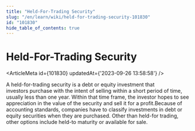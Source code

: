 ```yaml
---
title: "Held-For-Trading Security"
slug: "/en/learn/wiki/held-for-trading-security-101830"
id: "101830"
hide_table_of_contents: true
---
```



# Held-For-Trading Security

<ArticleMeta id={101830} updatedAt={'2023-09-26 13:58:58'} />
<div className='border-solid border-b border-t-0 my-4 border-[var(--ifm-color-gray-300)]' />

A held-for-trading security is a debt or equity investment that investors purchase with the intent of selling within a short period of time, usually less than one year. Within that time frame, the investor hopes to see appreciation in the value of the security and sell it for a profit.Because of accounting standards, companies have to classify investments in debt or equity securities when they are purchased. Other than held-for trading, other options include held-to maturity or available for sale.
